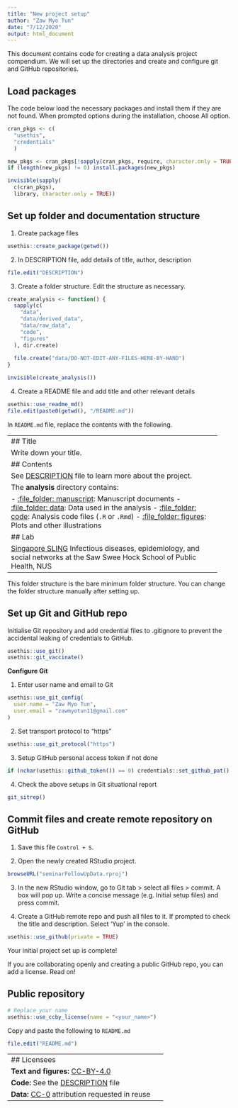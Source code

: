 ```yaml
---
title: "New project setup"
author: "Zaw Myo Tun"
date: "7/12/2020"
output: html_document
---
```


This document contains code for creating a data analysis project compendium. We will set up the directories and create and configure git and GitHub repositories.

## Load packages

The code below load the necessary packages and install them if they are not found. When prompted options during the installation, choose All option.

```r
cran_pkgs <- c(
  "usethis",
  "credentials"
  )

new_pkgs <- cran_pkgs[!sapply(cran_pkgs, require, character.only = TRUE)]
if (length(new_pkgs) != 0) install.packages(new_pkgs)

invisible(sapply(
  c(cran_pkgs),
  library, character.only = TRUE))
```

## Set up folder and documentation structure

1. Create package files

```r
usethis::create_package(getwd())
```

2. In DESCRIPTION file, add details of title, author, description

```r
file.edit("DESCRIPTION")
```

3. Create a folder structure. Edit the structure as necessary.

```r
create_analysis <- function() {
  sapply(c(
    "data",
    "data/derived_data",
    "data/raw_data",
    "code",
    "figures"
  ), dir.create)
  
  file.create("data/DO-NOT-EDIT-ANY-FILES-HERE-BY-HAND")
}

invisible(create_analysis())
```

4. Create a README file and add title and other relevant details

```r
usethis::use_readme_md()
file.edit(paste0(getwd(), "/README.md"))
```

In `README.md` file, replace the contents with the following.  

-------------------------------------------------------------------
## Title

Write down your title.

## Contents

See [DESCRIPTION](/DESCRIPTION) file to learn more about the project.

The **analysis** directory contains:

- [:file\_folder: manuscript](/manuscript): Manuscript documents
- [:file\_folder: data](/data): Data used in the analysis
- [:file\_folder: code](/code): Analysis code files (`.R` or `.Rmd`)
- [:file\_folder: figures](/figures): Plots and other illustrations

## Lab

[Singapore SLING](http://blog.nus.edu.sg/singaporesling/)  
Infectious diseases, epidemiology, and social networks at the Saw Swee Hock School of Public Health, NUS
-------------------------------------------------------------------

This folder structure is the bare minimum folder structure. You can change the folder structure manually after setting up.  

## Set up Git and GitHub repo

Initialise Git repository and add credential files to .gitignore to prevent the accidental leaking of credentials to GitHub.

```r
usethis::use_git()
usethis::git_vaccinate()
```

**Configure Git**

1. Enter user name and email to Git

```r
usethis::use_git_config(
  user.name = "Zaw Myo Tun",
  user.email = "zawmyotun11@gmail.com"
)
```


2. Set transport protocol to "https"

```r
usethis::use_git_protocol("https")
```

3. Setup GitHub personal access token if not done

```r
if (nchar(usethis::github_token()) == 0) credentials::set_github_pat()
```

4. Check the above setups in Git situational report

```r
git_sitrep()
```

## Commit files and create remote repository on GitHub

1. Save this file `Control + S`.

2. Open the newly created RStudio project.

```r
browseURL("seminarFollowUpData.rproj")
```

3. In the new RStudio window, go to Git tab > select all files > commit. A box will pop up. Write a concise message (e.g. Initial setup files) and press commit.

4. Create a GitHub remote repo and push all files to it. If prompted to check the title and description. Select 'Yup' in the console.

```r
usethis::use_github(private = TRUE)
```

Your initial project set up is complete!

If you are collaborating openly and creating a public GitHub repo, you can add a license. Read on!  


## Public repository

```r
# Replace your name
usethis::use_ccby_license(name = "<your_name>")
```

Copy and paste the following to `README.md`

```r
file.edit("README.md")
```


-------------------------------------------------------------------
## Licensees

**Text and figures:** [CC-BY-4.0](http://creativecommons.org/licenses/by/4.0/)

**Code:** See the [DESCRIPTION](DESCRIPTION) file

**Data:** [CC-0](http://creativecommons.org/publicdomain/zero/1.0/) attribution requested in reuse
-------------------------------------------------------------------


